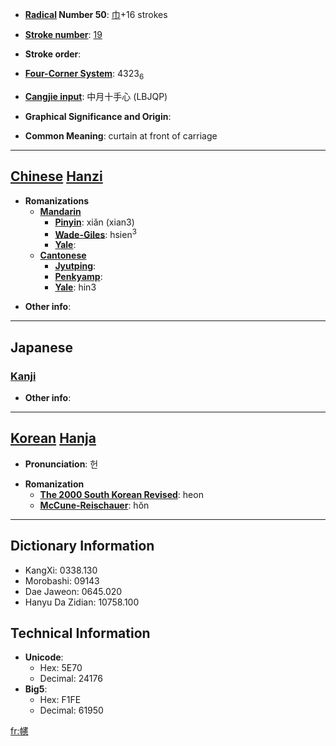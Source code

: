 * '''[[Wiktionary:Chinese radical index| Radical]] Number 50''': [[Wiktionary:Chinese radical index 巾|巾]]+16 strokes

* '''[[Wiktionary:Chinese total strokes index|Stroke number]]''': [[Wiktionary:Chinese total strokes index 19|19]]

* '''Stroke order''': 

* '''[[Wiktionary:Chinese four corner index|Four-Corner System]]''': 4323<sub>6</sub>

* '''[[Wiktionary:Chinese Cangjie index|Cangjie input]]''': 中月十手心 (LBJQP)

* '''Graphical Significance and Origin''': 

* '''Common Meaning''': curtain at front of carriage

----

== [[Chinese]] [[Hanzi]] ==

* '''Romanizations'''
** '''[[Mandarin]]'''
*** '''[[Pinyin]]''': xiǎn (xian3)
*** '''[[Wade-Giles]]''': hsien<sup>3</sup>
*** '''[[Yale]]''': 
** '''[[Cantonese]]'''
*** '''[[Jyutping]]''':
*** '''[[Penkyamp]]''': 
*** '''[[Yale]]''': hin3

* '''Other info''': 

----

==Japanese==
===[[Kanji]]===
{{kanji|on readings=[[けん]] (ken), [[こん]] (kon)|kun readings=[[ほろ]] (horo)}}

* '''Other info''':  

----

== [[Korean]] [[Hanja]] ==

* '''Pronunciation''': 헌

* '''Romanization'''
** '''[[The 2000 South Korean Revised Romanization|The 2000 South Korean Revised]]''': heon
** '''[[McCune-Reischauer]]''': hŏn

----

== Dictionary Information ==

* KangXi: 0338.130
* Morobashi: 09143
* Dae Jaweon: 0645.020
* Hanyu Da Zidian: 10758.100

== Technical Information ==

* '''Unicode''':
** Hex: 5E70
** Decimal: 24176
* '''Big5''':
** Hex: F1FE
** Decimal: 61950

[[fr:幰]]